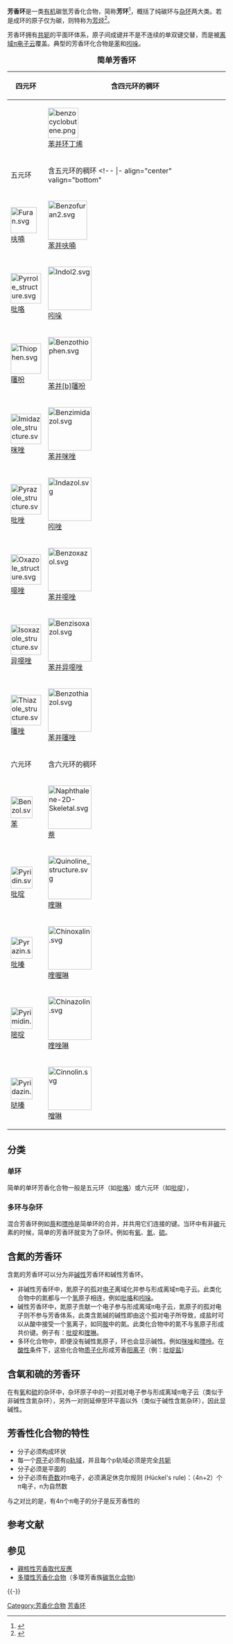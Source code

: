 '''芳香环'''是一类[[有机化学|有机]]碳氫芳香化合物，简称'''芳环'''<ref>{{Cite web |url=http://terms.naer.edu.tw/detail/1011573/ |title=存档副本 |access-date=2021-04-22 |archive-date=2021-08-23 |archive-url=https://web.archive.org/web/20210823021318/https://terms.naer.edu.tw/detail/1011573/ |dead-url=no }}</ref>，概括了纯碳环与[[杂环|杂环]]两大类。若是成环的原子仅为碳，则特称为[[芳烃|芳烃]]<ref>{{Cite web |url=https://www.termonline.cn/search?k=arene&r= |title=存档副本 |access-date=2021-04-22 |archive-date=2021-04-22 |archive-url=https://web.archive.org/web/20210422002401/https://www.termonline.cn/search?k=arene&r= |dead-url=no }}</ref>。

芳香环拥有[[共轭|共轭]]的平面环体系，原子间成键并不是不连续的单双键交替，而是被[[π键|离域π电子云]]覆盖。典型的芳香环化合物是[[苯|苯]]和[[吲哚|吲哚]]。
<!--
表格開始
-->
{{noteTA
|G1=Chemistry
|1=zh-hans:电子云;zh-hant:電子雲
}}
<!-- 简单芳香环列表，表格开始-->
{| align="right" border="1" cellspacing="0" cellpadding="3" style="margin: 0 0 0 0.5em; background: #FFFFFF; border-collapse: collapse"
|+ <span style="font-size: large; font-weight: bold; line-height: 150%">简单芳香环</span>
|- align="left" bgcolor="#aaddff"
! 四元环
! colspan="2"| 含四元环的稠环
|- align="center" valign="bottom"
|  
| [[File:benzocyclobutene.png|70px]]<br>[[苯并环丁烯|苯并环丁烯]]
|  
|- align="left" bgcolor="#aaddff"
! 五元环
! colspan="2" | 含五元环的稠环
<!-- |- align="center" valign="bottom"
|  
| [[File:Pentalene_simple_structure.png|70px]]<br>[[Pentalene|Pentalene]]
|  
-->
|- align="center" valign="bottom"
| [[File:Furan.svg|60px]]<br>[[呋喃|呋喃]]
| [[File:Benzofuran2.svg|90px]]<br>[[苯并呋喃|苯并呋喃]]
| [[File:Isobenzofuran.svg|100px]]<br>[[异苯并呋喃|异苯并呋喃]]
|- align="center" valign="bottom"
| [[File:Pyrrole_structure.svg|70px]]<br>[[吡咯|吡咯]]
| [[File:Indol2.svg|100px]]<br>[[吲哚|吲哚]]
| [[File:Isoindol.svg|100px]]<br>[[异吲哚|异吲哚]]
|- align="center" valign="bottom"
| [[File:Thiophen.svg|70px]]<br>[[噻吩|噻吩]]
| [[File:Benzothiophen.svg|100px]]<br>[[苯并噻吩|苯并<nowiki>[b]</nowiki>噻吩]]
| [[File:Benzo_c_thiophen.svg|100px]]<br>[[異苯并噻吩|苯并<nowiki>[c]</nowiki>噻吩]]
|- align="center" valign="bottom"
| [[File:Imidazole_structure.svg|70px]]<br>[[咪唑|咪唑]]
| [[File:Benzimidazol.svg|100px]]<br>[[苯并咪唑|苯并咪唑]]
| [[File:Purin.svg|100px]]<br>[[嘌呤|嘌呤]]
|- align="center" valign="bottom"
| [[File:Pyrazole_structure.svg|70px]]<br>[[吡唑|吡唑]]
| [[File:Indazol.svg|100px]]<br>[[吲唑|吲唑]]
|  
|- align="center" valign="bottom"
| [[File:Oxazole_structure.svg|70px]]<br>[[噁唑|噁唑]]
| [[File:Benzoxazol.svg|100px]]<br>[[苯并噁唑|苯并噁唑]]
|  
|- align="center" valign="bottom"
| [[File:Isoxazole_structure.svg|70px]]<br>[[异噁唑|异噁唑]]
| [[File:Benzisoxazol.svg|100px]]<br>[[苯并异噁唑|苯并异噁唑]]
|  
|- align="center" valign="bottom"
| [[File:Thiazole_structure.svg|70px]]<br>[[噻唑|噻唑]]
| [[File:Benzothiazol.svg|100px]]<br>[[苯并噻唑|苯并噻唑]]
|  
|- align="left" bgcolor="#aaddff"
! 六元环
! colspan="2" | 含六元环的稠环
|- align="center" valign="bottom"
| [[File:Benzol.svg|50px]]<br>[[苯|苯]]
| [[File:Naphthalene-2D-Skeletal.svg|100px]]<br>[[萘|萘]]
| [[File:Anthracen.svg|150px]]<br>[[蒽|蒽]]
|- align="center" valign="bottom"
| [[File:Pyridin.svg|50px]]<br>[[吡啶|吡啶]]
| [[File:Quinoline_structure.svg|100px]]<br>[[喹啉|喹啉]]
| [[File:Isoquinoline_structure.svg|100px]]<br>[[异喹啉|异喹啉]]
|- align="center" valign="bottom"
| [[File:Pyrazin.svg|50px]]<br>[[吡嗪|吡嗪]]
| [[File:Chinoxalin.svg|100px]]<br>[[喹喔啉|喹喔啉]]
| [[File:Acridin.svg|150px]]<br>[[吖啶|吖啶]]
|- align="center" valign="bottom"
| [[File:Pyrimidin.svg|50px]]<br>[[嘧啶|嘧啶]]
| [[File:Chinazolin.svg|100px]]<br>[[喹唑啉|喹唑啉]]
| [[File:Phenanthrene-numbering.svg|100px]]<br>[[菲|菲]]
|- align="center" valign="bottom"
| [[File:Pyridazin.svg|50px]]<br>[[哒嗪|哒嗪]]
| [[File:Cinnolin.svg|100px]]<br>[[噌啉|噌啉]]
|  
|}
<!--
表格结束
-->

== 分类 ==
=== 单环 ===

简单的单环芳香化合物一般是五元环（如[[吡咯|吡咯]]）或六元环（如[[吡啶|吡啶]]），

=== 多环与杂环 ===

混合芳香环例如[[萘|萘]]和[[嘌呤|嘌呤]]是简单环的合并，并共用它们连接的键。当环中有非[[碳|碳]]元素的时候，简单的芳香环就变为了杂环。例如有[[氧|氧]]、[[氮|氮]]、[[硫|硫]]。

== 含氮的芳香环 ==

含氮的芳香环可以分为非[[碱性|碱性]]芳香环和碱性芳香环。

* 非碱性芳香环中，氮原子的孤对[[电子|电子]]离域化并参与形成离域π电子云。此类化合物中的氮都与一个[[氢|氢]]原子相连，例如[[吡咯|吡咯]]和[[吲哚|吲哚]]。
* 碱性芳香环中，氮原子贡献一个电子参与形成离域π电子云，氮原子的孤对电子则不参与芳香体系，此类含氮碱的碱性即由这个孤对电子所导致，成盐时可以从酸中接受一个氢离子，如同[[胺|胺]]中的氮。此类化合物中的氮不与氢原子形成共价键。例子有：[[吡啶|吡啶]]和[[喹啉|喹啉]]。
* 多环化合物中，即便没有碱性氮原子，环也会显示碱性。例如[[咪唑|咪唑]]和[[嘌呤|嘌呤]]。在[[酸性|酸性]]条件下，这些化合物[[质子化|质子化]]形成芳香[[阳离子|阳离子]]（例：[[吡啶盐|吡啶盐]]）

== 含氧和硫的芳香环 ==

在有[[氧|氧]]和[[硫|硫]]的杂环中，杂环原子中的一对孤对电子参与形成离域π电子云（类似于非碱性含氮杂环），另外一对则延伸至环平面以外（类似于碱性含氮杂环），因此显碱性。

== 芳香性化合物的特性 ==

* 分子必须构成环状
* 每一个[[原子|原子]]必须有[[p轨域|p轨域]]，并且每个p轨域必须是完全[[共轭|共轭]]
* 分子必须是平面的
* 分子必须有[[奇数|奇数]]对π电子，必须满足休克尔规则 (Hückel's rule)：（4n+2）个π电子，n为自然数

与之对比的是，有4n个π电子的分子是反芳香性的

== 参考文献 ==
{{Reflist}}

== 参见 ==
{{Portal box|化学}}
* [[親核性芳香取代反應|親核性芳香取代反應]]
* [[多環性芳香化合物|多環性芳香化合物]]（多環芳香族[[碳氫化合物|碳氫化合物]]）

{{-}}
{{芳香族化合物}}
{{官能团}}
{{简单芳香环}}
[[Category:芳香化合物|Category:芳香化合物]]
[[Category:芳香环|]]